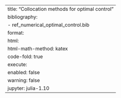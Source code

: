 ---
title: "Collocation methods for optimal control"
bibliography: 
    - ref_numerical_optimal_control.bib
format:
    html:
        html-math-method: katex
        code-fold: true
execute:
    enabled: false
    warning: false
jupyter: julia-1.10
---